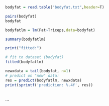 ```r
bodyfat = read.table("bodyfat.txt",header=T)

pairs(bodyfat)
bodyfat

bodyfatlm = lm(Fat~Triceps,data=bodyfat)

summary(bodyfatlm)

print("fitted:")

# fit to dataset (bodyfat)
fitted(bodyfatlm)

newxdata = tail(bodyfat, n=1)
# predict on "new" data:
res = predict(bodyfatlm, newxdata)
print(sprintf('prediction: %.4f', res))



```

...

```r

```
